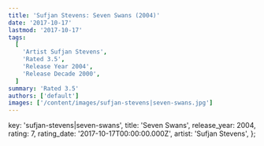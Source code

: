 ```yaml
---
title: 'Sufjan Stevens: Seven Swans (2004)'
date: '2017-10-17'
lastmod: '2017-10-17'
tags:
  [
    'Artist Sufjan Stevens',
    'Rated 3.5',
    'Release Year 2004',
    'Release Decade 2000',
  ]
summary: 'Rated 3.5'
authors: ['default']
images: ['/content/images/sufjan-stevens|seven-swans.jpg']
---
```


  key: 'sufjan-stevens|seven-swans',
  title: 'Seven Swans',
  release_year: 2004,
  rating: 7,
  rating_date: '2017-10-17T00:00:00.000Z',
  artist: 'Sufjan Stevens',
};

<MusicRating data={data} />
